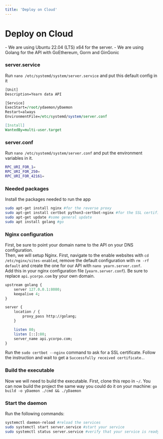 ```yaml
---
title: 'Deploy on Cloud'
---
```



# Deploy on Cloud

<Callout type="info">
	- We are using Ubuntu 22.04 (LTS) x64 for the server.  
	- We are using Golang for the API with GoEthereum, Gorm and GinGonic  
</Callout>

### server.service
Run `nano /etc/systemd/system/server.service` and put this default config in it
```perl
[Unit]
Description=Yearn data API

[Service]
ExecStart=/root/ydaemon/yDaemon
Restart=always
EnvironmentFile=/etc/systemd/system/server.conf

[Install]
WantedBy=multi-user.target
```

### server.conf
Run `nano /etc/systemd/system/server.conf` and put the environment variables in it.
```bash
RPC_URI_FOR_1=
RPC_URI_FOR_250=
RPC_URI_FOR_42161=
```

### Needed packages
Install the packages needed to run the app
```bash
sudo apt-get install nginx #for the reverse proxy
sudo apt-get install certbot python3-certbot-nginx #for the SSL certificate
sudo apt-get update #some general update
sudo apt install golang #go
```

### Nginx configuration
First, be sure to point your domain name to the API on your DNS configuration.  
Then, we will setup Nginx. First, navigate to the enable websites with `cd /etc/nginx/sites-enabled`, remove the default configuration with `rm -rf default` and create the one for our API with `nano yearn.server.conf`.  
Add this in your nginx configuration file (`yearn.server.conf`). Be sure to replace `api.ycorpo.com` by your own domain.
```perl
upstream golang {
    server 127.0.0.1:8080;
    keepalive 4;
}

server {
    location / {
        proxy_pass http://golang;
    }

    listen 80;
    listen [::]:80;
    server_name api.ycorpo.com;
}
```
Run the `sudo certbot --nginx` command to ask for a SSL certificate. Follow the instruction and wait to get a `Successfully received certificate.`.

### Build the executable
Now we will need to build the executable. First, clone this repo in `~/`.
You can now build the project the same way you could do it on your machine: `go build -o yDaemon ./cmd && ./yDaemon`

### Start the daemon   
Run the following commands:
```bash
systemctl daemon-reload #reload the services
sudo systemctl start server.service #start your service
sudo systemctl status server.service #verify that your service is ready
```



